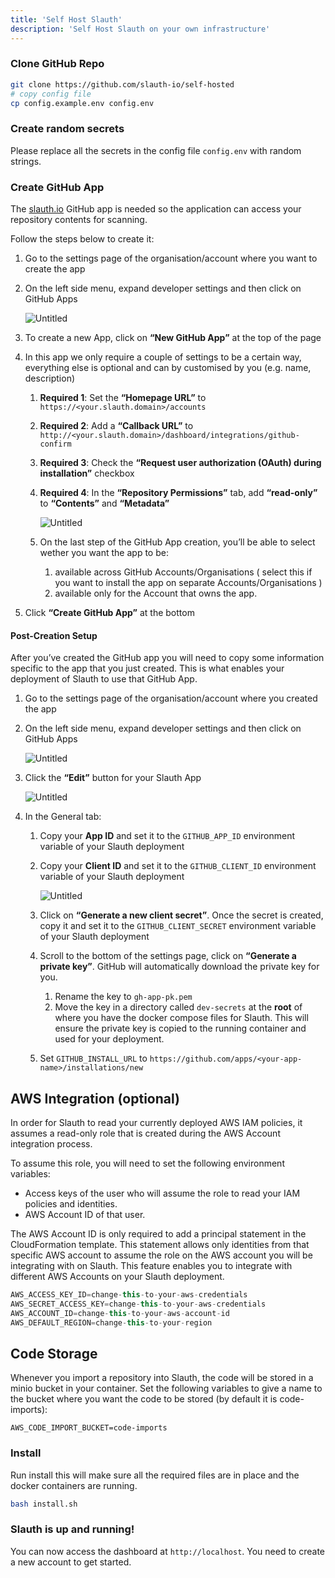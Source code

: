 ```yaml
---
title: 'Self Host Slauth'
description: 'Self Host Slauth on your own infrastructure'
---
```


### Clone GitHub Repo

```bash
git clone https://github.com/slauth-io/self-hosted
# copy config file
cp config.example.env config.env
```

### Create random secrets

Please replace all the secrets in the config file `config.env` with random strings. 


### Create GitHub App


The [slauth.io](http://slauth.io/) GitHub app is needed so the application can access your repository contents for scanning.

Follow the steps below to create it:

1. Go to the settings page of the organisation/account where you want to create the app
2. On the left side menu, expand developer settings and then click on GitHub Apps
    
    ![Untitled](https://raw.githubusercontent.com/slauth-io/mintlify-docs/main/images/1.png)
    
3. To create a new App, click on **“New GitHub App”** at the top of the page
4. In this app we only require a couple of settings to be a certain way, everything else is optional and can by customised by you (e.g. name, description)
    1. **Required 1**: Set the **“Homepage URL”** to `https://<your.slauth.domain>/accounts`
    2. **Required 2**: Add a **“Callback URL”** to `http://<your.slauth.domain>/dashboard/integrations/github-confirm`
    3. **Required 3**: Check the **“Request user authorization (OAuth) during installation”** checkbox
    4. **Required 4**: In the **“Repository Permissions”** tab, add **“read-only”** to **“Contents”** and **“Metadata”**
        
        ![Untitled](https://raw.githubusercontent.com/slauth-io/mintlify-docs/main/images/2.png)
        
    5. On the last step of the GitHub App creation, you’ll be able to select wether you want the app to be:
        1.  available across GitHub Accounts/Organisations ( select this if you want to install the app on separate Accounts/Organisations ) 
        2. available only for the Account that owns the app.

5. Click **“Create GitHub App”** at the bottom


#### Post-Creation Setup

After you’ve created the GitHub app you will need to copy some information specific to the app that you just created. This is what enables your deployment of Slauth to use that GitHub App.

1. Go to the settings page of the organisation/account where you created the app
2. On the left side menu, expand developer settings and then click on GitHub Apps
    
    ![Untitled](https://raw.githubusercontent.com/slauth-io/mintlify-docs/main/images/3.png)
    
3. Click the **“Edit”** button for your Slauth App
    
    ![Untitled](https://raw.githubusercontent.com/slauth-io/mintlify-docs/main/images/4.png)
    
4. In the General tab:
    1. Copy your **App ID** and set it to the `GITHUB_APP_ID` environment variable of your Slauth deployment
    2. Copy your **Client ID** and set it to the `GITHUB_CLIENT_ID` environment variable of your Slauth deployment
        
        ![Untitled](https://raw.githubusercontent.com/slauth-io/mintlify-docs/main/images/5.png)
        
    3. Click on **“Generate a new client secret”**. Once the secret is created, copy it and set it to the `GITHUB_CLIENT_SECRET` environment variable of your Slauth deployment
    4. Scroll to the bottom of the settings page, click on **“Generate a private key”**. GitHub will automatically download the private key for you.
        1. Rename the key to `gh-app-pk.pem`
        2. Move the key in a directory called `dev-secrets` at the **root** of where you have the docker compose files for Slauth. This will ensure the private key is copied to the running container and used for your deployment.
    5. Set `GITHUB_INSTALL_URL` to `https://github.com/apps/<your-app-name>/installations/new`

## AWS Integration (optional)

In order for Slauth to read your currently deployed AWS IAM policies, it assumes a read-only role that is created during the AWS Account integration process.

To assume this role, you will need to set the following environment variables:

- Access keys of the user who will assume the role to read your IAM policies and identities.
- AWS Account ID of that user.

The AWS Account ID is only required to add a principal statement in the CloudFormation template. This statement allows only identities from that specific AWS account to assume the role on the AWS account you will be integrating with on Slauth. This feature enables you to integrate with different AWS Accounts on your Slauth deployment.

```jsx
AWS_ACCESS_KEY_ID=change-this-to-your-aws-credentials
AWS_SECRET_ACCESS_KEY=change-this-to-your-aws-credentials
AWS_ACCOUNT_ID=change-this-to-your-aws-account-id
AWS_DEFAULT_REGION=change-this-to-your-region
```

## Code Storage

Whenever you import a repository into Slauth, the code will be stored in a minio bucket in your container. Set the following variables to give a name to the bucket where you want the code to be stored (by default it is code-imports):

```
AWS_CODE_IMPORT_BUCKET=code-imports
```

### Install 

Run install this will make sure all the required files are in place and the docker containers are running. 

```bash
bash install.sh
```

### Slauth is up and running! 

You can now access the dashboard at `http://localhost`. You need to create a new account to get started. 
